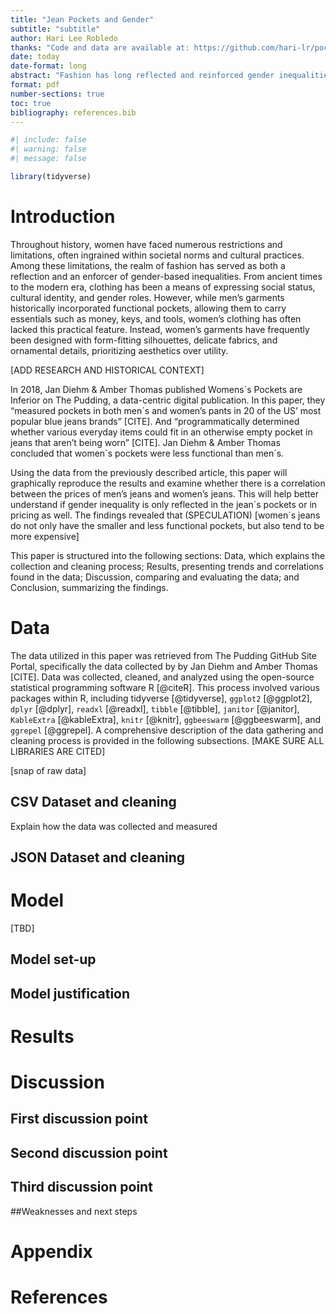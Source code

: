 ```yaml
---
title: "Jean Pockets and Gender"
subtitle: "subtitle"
author: Hari Lee Robledo
thanks: "Code and data are available at: https://github.com/hari-lr/pockets-and-gender"
date: today
date-format: long
abstract: "Fashion has long reflected and reinforced gender inequalities, with women's clothing often lacking functional pockets found in men's garments. A 2018 study by Jan Diehm & Amber Thomas on The Pudding revealed this discrepancy, highlighting inferior pocket functionality in women's jeans. This paper aims to reproduce these findings and explore if gender disparities extend to pricing. Using the same data, we analyze the correlation between prices of men's and women's jeans. Results suggest that women's jeans not only have smaller pockets but also tend to be more expensive. This study sheds light on gender inequalities in everyday products and their broader implications. [UPDATE according to findings]"
format: pdf
number-sections: true
toc: true
bibliography: references.bib
---
```


```r
#| include: false
#| warning: false
#| message: false

library(tidyverse)
```


# Introduction

Throughout history, women have faced numerous restrictions and limitations, often ingrained within societal norms and cultural practices. Among these limitations, the realm of fashion has served as both a reflection and an enforcer of gender-based inequalities. From ancient times to the modern era, clothing has been a means of expressing social status, cultural identity, and gender roles. However, while men's garments historically incorporated functional pockets, allowing them to carry essentials such as money, keys, and tools, women's clothing has often lacked this practical feature. Instead, women's garments have frequently been designed with form-fitting silhouettes, delicate fabrics, and ornamental details, prioritizing aesthetics over utility.

[ADD RESEARCH AND HISTORICAL CONTEXT]

In 2018, Jan Diehm & Amber Thomas published Womens´s Pockets are Inferior on The Pudding, a data-centric digital publication. In this paper, they "measured pockets in both men´s and women’s pants in 20 of the US’ most popular blue jeans brands" [CITE]. And  "programmatically determined whether various everyday items could fit in an otherwise empty pocket in jeans that aren’t being worn" [CITE]. Jan Diehm & Amber Thomas concluded that women´s pockets were less functional than men´s. 

Using the data from the previously described article, this paper will graphically reproduce the results and examine whether there is a correlation between the prices of men's jeans and women's jeans. This will help better understand if gender inequality is only reflected in the jean´s pockets or in pricing as well. The findings revealed that (SPECULATION) [women´s jeans do not only have the smaller and less functional pockets, but also tend to be more expensive] 

This paper is structured into the following sections: Data, which explains the collection and cleaning process; Results, presenting trends and correlations found in the data; Discussion, comparing and evaluating the data; and Conclusion, summarizing the findings.



# Data 
The data utilized in this paper was retrieved from The Pudding GitHub Site Portal, specifically the data collected by by Jan Diehm and Amber Thomas  [CITE]. Data was collected, cleaned, and analyzed using the open-source statistical programming software R [@citeR]. This process involved various packages within R, including tidyverse [@tidyverse], `ggplot2` [@ggplot2], `dplyr` [@dplyr], `readxl` [@readxl], `tibble` [@tibble], `janitor` [@janitor], `KableExtra` [@kableExtra], `knitr` [@knitr], `ggbeeswarm` [@ggbeeswarm], and `ggrepel` [@ggrepel]. A comprehensive description of the data gathering and cleaning process is provided in the following subsections. [MAKE SURE ALL LIBRARIES ARE CITED]

[snap of raw data]

## CSV Dataset and cleaning
Explain how the data was collected and measured

## JSON Dataset and cleaning

# Model
[TBD]

## Model set-up
## Model justification

# Results


# Discussion

## First discussion point {#sec-first-point}
## Second discussion point
## Third discussion point

##Weaknesses and next steps

\newpage

\appendix

# Appendix {-}



\newpage


# References


